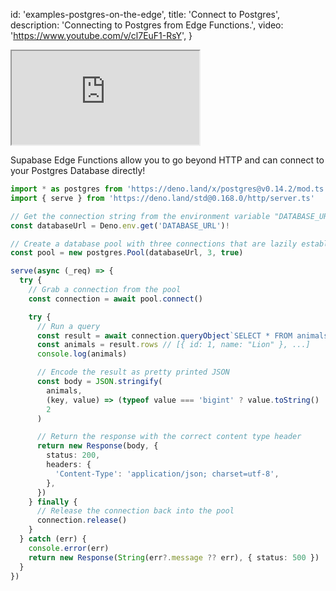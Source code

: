 
  id: 'examples-postgres-on-the-edge',
  title: 'Connect to Postgres',
  description: 'Connecting to Postgres from Edge Functions.',
  video: 'https://www.youtube.com/v/cl7EuF1-RsY',
}

<div class="video-container">
  <iframe
    src="https://www.youtube-nocookie.com/embed/cl7EuF1-RsY"
    frameBorder="1"
    allow="accelerometer; autoplay; clipboard-write; encrypted-media; gyroscope; picture-in-picture"
    allowFullScreen
  ></iframe>
</div>

Supabase Edge Functions allow you to go beyond HTTP and can connect to your Postgres Database directly!

```ts index.ts
import * as postgres from 'https://deno.land/x/postgres@v0.14.2/mod.ts'
import { serve } from 'https://deno.land/std@0.168.0/http/server.ts'

// Get the connection string from the environment variable "DATABASE_URL"
const databaseUrl = Deno.env.get('DATABASE_URL')!

// Create a database pool with three connections that are lazily established
const pool = new postgres.Pool(databaseUrl, 3, true)

serve(async (_req) => {
  try {
    // Grab a connection from the pool
    const connection = await pool.connect()

    try {
      // Run a query
      const result = await connection.queryObject`SELECT * FROM animals`
      const animals = result.rows // [{ id: 1, name: "Lion" }, ...]
      console.log(animals)

      // Encode the result as pretty printed JSON
      const body = JSON.stringify(
        animals,
        (key, value) => (typeof value === 'bigint' ? value.toString() : value),
        2
      )

      // Return the response with the correct content type header
      return new Response(body, {
        status: 200,
        headers: {
          'Content-Type': 'application/json; charset=utf-8',
        },
      })
    } finally {
      // Release the connection back into the pool
      connection.release()
    }
  } catch (err) {
    console.error(err)
    return new Response(String(err?.message ?? err), { status: 500 })
  }
})
```



